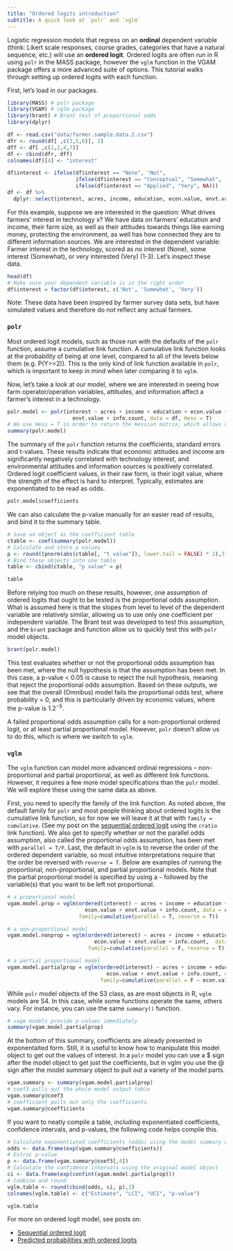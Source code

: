 ```yaml
---
title: "Ordered logits introduction"
subtitle: A quick look at `polr` and `vglm`
---
```


Logistic regression models that regress on an **ordinal** dependent variable (think: Likert scale responses, course grades, categories that have a natural sequence, etc.) will use an **ordered logit**. Ordered logits are often run in R using `polr` in the MASS package, however the `vglm` function in the VGAM package offers a more advanced suite of options. This tutorial walks through setting up ordered logits with each function.  

First, let's load in our packages.

```r
library(MASS) # polr package
library(VGAM) # vglm package
library(brant) # Brant test of proportional odds
library(dplyr)
```

```r
df <- read.csv("data/farmer.sample.data.2.csv")
dfr <- round(df[ ,c(3,5,6)], 2)
dff <- df[ ,c(1,2,4,7)]
df <- cbind(dfr, dff)
colnames(df)[4] <- "interest"

df$interest <- ifelse(df$interest == "None", "Not",
                      ifelse(df$interest == "Conceptual", "Somewhat",
                      ifelse(df$interest == "Applied", "Very", NA)))
df <- df %>% 
  dplyr::select(interest, acres, income, education, econ.value, envt.value, info.count)
```

For this example, suppose we are interested in the question: What drives farmers' interest in technology x? We have data on farmers' education and income, their farm size, as well as their attitudes towards things like earning money, protecting the environment, as well has how connected they are to different information sources. We are interested in the dependent variable: Farmer interest in the technology, scored as no interest (None), some interest (Somewhat), or very interested (Very) (1-3). Let's inspect these data.

```r
head(df)
# Make sure your dependent variable is in the right order
df$interest = factor(df$interest, c('Not', 'Somewhat', 'Very'))
```

Note: These data have been inspired by farmer survey data sets, but have simulated values and therefore do not reflect any actual farmers.

### `polr`

Most ordered logit models, such as those run with the defaults of the `polr` function, assume a cumulative link function. A cumulative link function looks at the probability of being at one level, compared to all of the levels below them (e.g. P(Y>=2)). This is the only kind of link function available in `polr`, which is important to keep in mind when later comparing it to `vglm`. 

Now, let's take a look at our model, where we are interested in seeing how farm operator/operation variables, attitudes, and information affect a farmer's interest in a technology. 

```r
polr.model <- polr(interest ~ acres + income + education + econ.value + 
                     envt.value + info.count, data = df, Hess = T) 
# We use Hess = T in order to return the Hessian matrix, which allows us to look at the model's summary
summary(polr.model)
```

The summary of the `polr` function returns the coefficients, standard errors and t-values. These results indicate that economic attitudes and income are significantly negatively correlated with technology interest, and environmental attitudes and information sources is positively correlated. Ordered logit coefficient values, in their raw form, is their logit value, where the strength of the effect is hard to interpret. Typically, estimates are exponentiated to be read as odds.

```r
polr.model$coefficients
```

We can also calculate the p-value manually for an easier read of results, and bind it to the summary table.

```r
# Save an object as the coefficient table
ctable <- coef(summary(polr.model))
# Calculate and store p values
p <- round((pnorm(abs(ctable[, "t value"]), lower.tail = FALSE) * 2),3)
# Bind these objects into one table
table <- cbind(ctable, "p value" = p)

table
```

Before relying too much on these results, however, one assumption of ordered logits that ought to be tested is the proportional odds assumption. What is assumed here is that the slopes from level to level of the dependent variable are relatively similar, allowing us to use only one coefficient per independent variable. The Brant test was developed to test this assumption, and the `brant` package and function allow us to quickly test this with `polr` model objects. 

```r
brant(polr.model)
```

This test evaluates whether or not the proportional odds assumption has been met, where the null hypothesis is that the assumption has been met. In this case, a p-value < 0.05 is cause to reject the null  hypothesis, meaning that reject the proportional odds assumption. Based on these outputs, we see that the overall (Omnibus) model fails the proportional odds test, where probability = 0, and this is particularly driven by economic values, where the p-value is $1.2^{-5}$. 

A failed proportional odds assumption calls for a non-proportional ordered logit, or at least partial proportional model. However, `polr` doesn't allow us to do this, which is where we switch to `vglm`.

### `vglm`

The `vglm` function can model more advanced ordinal regressions -- non-proportional and partial proportional, as well as different link functions. However, it requires a few more model specifications than the `polr` model. We will explore these using the same data as above.  

First, you need to specify the family of the link function. As noted above, the default family for `polr` and most people thinking about ordered logits is the cumulative link function, so for now we will leave it at that with `family = cumulative`. (See my post on the [sequential ordered logit](ol.sequential.html) using the `cratio` link function). We also get to specify whether or not the parallel odds assumption, also called the proportional odds assumption, has been met with `parallel = T/F`. Last, the default in `vglm` is to reverse the order of the ordered dependent variable, so most intuitive interpretations require that the order be reversed with `reverse = T`. Below are examples of running the proportional, non-proportional, and partial proportional models. Note that the partial proportional model is specified by using a `~` followed by the variable(s) that you want to be left not proportional.

```r
# a proportional model
vgam.model.prop = vglm(ordered(interest) ~ acres + income + education + 
                         econ.value + envt.value + info.count, data = df, 
                       family=cumulative(parallel = T, reverse = T))

# a non-proportional model
vgam.model.nonprop = vglm(ordered(interest) ~ acres + income + education + 
                            econ.value + envt.value + info.count,  data = df, 
                          family=cumulative(parallel = F, reverse = T))

# a partial proportional model
vgam.model.partialprop = vglm(ordered(interest) ~ acres + income + education + 
                                econ.value + envt.value + info.count, data = df, 
                              family=cumulative(parallel = F ~ econ.value, reverse = T))
```

While `polr` model objects of the S3 class, as are most objects in R, `vglm` models are S4. In this case, while some functions operate the same, others vary. For instance, you can use the same  `summary()` function.

```r
# vagm models provide p-values immediately
summary(vgam.model.partialprop)
```

At the bottom of this summary, coefficients are already presented in exponentaited form. Still, it is useful to know how to manipulate this model object to get out the values of interest. In a `polr` model you can use a $ sign after the model object to get just the coefficients, but in vglm you use the @ sign after the model summary object to pull out a variety of the model parts.

```r
vgam.summary <- summary(vgam.model.partialprop)
# coef3 pulls out the whole model output table
vgam.summary@coef3
# coefficient pulls out only the coefficients
vgam.summary@coefficients
```

If you want to neatly compile a table, including exponentiated coefficients, confidence intervals, and p-values, the following code helps compile this. 
```r
# Calculate exponentiated coefficients (odds) using the model summary object
odds <- data.frame(exp(vgam.summary@coefficients))
# Extrac p-value
p <- data.frame(vgam.summary@coef3[,4])
# Calculate the confidence intervals using the original model object
ci <- data.frame(exp(confint(vgam.model.partialprop)))
# Combine and round 
vglm.table <- round(cbind(odds, ci, p),3)
colnames(vglm.table) <- c("Estimate", "LCI", "UCI", "p-value")

vglm.table
```

For more on ordered logit model, see posts on:  

* [Sequential ordered logit](ol.sequential.html)
* [Predicted probabilities with ordered logits](ol.predictedprobs.html)

